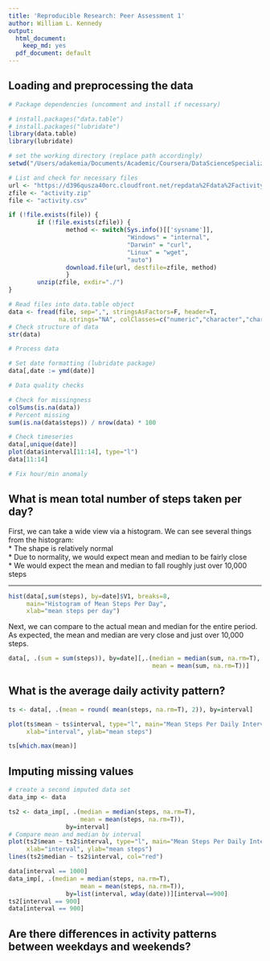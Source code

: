 ```yaml
---
title: 'Reproducible Research: Peer Assessment 1'
author: William L. Kennedy
output:
  html_document:
    keep_md: yes
  pdf_document: default
---
```



## Loading and preprocessing the data

```r
# Package dependencies (uncomment and install if necessary)

# install.packages("data.table")
# install.packages("lubridate")
library(data.table)
library(lubridate)

# set the working directory (replace path accordingly)
setwd("/Users/adakemia/Documents/Academic/Coursera/DataScienceSpecialization/05ReproducibleResearch/Projects/RepData_PeerAssessment1")

# List and check for necessary files
url <- "https://d396qusza40orc.cloudfront.net/repdata%2Fdata%2Factivity.zip"
zfile <- "activity.zip"
file <- "activity.csv"

if (!file.exists(file)) {
        if (!file.exists(zfile)) {
                method <- switch(Sys.info()[['sysname']],
                                 "Windows" = "internal",
                                 "Darwin" = "curl",
                                 "Linux" = "wget",
                                 "auto")
                download.file(url, destfile=zfile, method)
                }
        unzip(zfile, exdir="./")
}

# Read files into data.table object
data <- fread(file, sep=",", stringsAsFactors=F, header=T, 
              na.strings="NA", colClasses=c("numeric","character","character"))
# Check structure of data
str(data)

# Process data

# Set date formatting (lubridate package)
data[,date := ymd(date)]

# Data quality checks

# Check for missingness
colSums(is.na(data))
# Percent missing
sum(is.na(data$steps)) / nrow(data) * 100

# Check timeseries
data[,unique(date)]
plot(data$interval[11:14], type="l")
data[11:14]

# Fix hour/min anomaly


```


## What is mean total number of steps taken per day?  
First, we can take a wide view via a histogram. We can see several things from the histogram:  
* The shape is relatively normal  
* Due to normality, we would expect mean and median to be fairly close  
* We would expect the mean and median to fall roughly just over 10,000 steps  

---

```r
hist(data[,sum(steps), by=date]$V1, breaks=8, 
     main="Histogram of Mean Steps Per Day",
     xlab="mean steps per day")
```
  
Next, we can compare to the actual mean and median for the entire period. As expected, the mean and median are very close and just over 10,000 steps.  


```r
data[, .(sum = sum(steps)), by=date][,.(median = median(sum, na.rm=T),
                                        mean = mean(sum, na.rm=T))]
```

## What is the average daily activity pattern?

```r
ts <- data[, .(mean = round( mean(steps, na.rm=T), 2)), by=interval]

plot(ts$mean ~ ts$interval, type="l", main="Mean Steps Per Daily Interval",
     xlab="interval", ylab="mean steps")

ts[which.max(mean)]

```
## Imputing missing values

```r
# create a second imputed data set
data_imp <- data

ts2 <- data_imp[, .(median = median(steps, na.rm=T),
                    mean = mean(steps, na.rm=T)), 
                by=interval]
# Compare mean and median by interval 
plot(ts2$mean ~ ts2$interval, type="l", main="Mean Steps Per Daily Interval",
     xlab="interval", ylab="mean steps")
lines(ts2$median ~ ts2$interval, col="red")

data[interval == 1000]
data_imp[, .(median = median(steps, na.rm=T),
                    mean = mean(steps, na.rm=T)), 
                by=list(interval, wday(date))][interval==900]
ts2[interval == 900]
data[interval == 900]
```

## Are there differences in activity patterns between weekdays and weekends?
